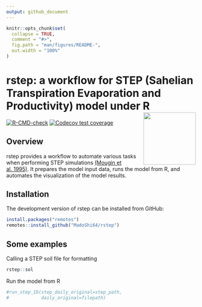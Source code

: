 ```yaml
---
output: github_document
---
```


<!-- README.md is generated from README.Rmd. Please edit that file -->

```r
knitr::opts_chunk$set(
  collapse = TRUE,
  comment = "#>",
  fig.path = "man/figures/README-",
  out.width = "100%"
)
```


# rstep: a workflow for STEP (Sahelian Transpiration Evaporation and Productivity) model under R <img src="man/figures/logo.png" align="right" height="139" />



<!-- badges: start -->
[![R-CMD-check](https://github.com/MadoShi64/rstep/workflows/R-CMD-check/badge.svg)](https://github.com/MadoShi64/rstep/actions)
[![Codecov test coverage](https://codecov.io/gh/MadoShi64/rstep/branch/master/graph/badge.svg)](https://app.codecov.io/gh/MadoShi64/rstep?branch=master)
<!-- badges: end -->



## Overview

rstep provides a workflow to automate various tasks when performing STEP simulations [(Mougin et al. 1995)](https://www.sciencedirect.com/science/article/abs/pii/0034425794001268). It prepares the model input data, runs the model from R, and automates the visualization of the model results.

## Installation

The development version of rstep can be installed from GitHub:

``` r
install.packages("remotes")
remotes::install_github("MadoShi64/rstep")
```


## Some examples

Calling a STEP soil file for formatting

```r
rstep::sol
```

Run the model from R

```r
#run_step_1D(step_daily_original=step_path,
#            daily_original=filepath)
```

